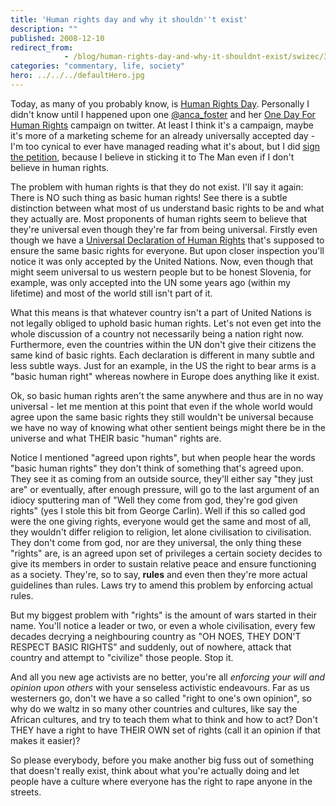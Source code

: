 ```yaml
---
title: 'Human rights day and why it shouldn''t exist'
description: ""
published: 2008-12-10
redirect_from: 
            - /blog/human-rights-day-and-why-it-shouldnt-exist/swizec/32
categories: "commentary, life, society"
hero: ../../../defaultHero.jpg
---
```

Today, as many of you probably know, is [Human Rights Day](http://en.wikipedia.org/wiki/Human_Rights_Day). Personally I didn&#x27;t know until I happened upon one [@anca_foster](http://twitter.com/anca_foster) and her [One Day For Human Rights](http://www.onedayforhumanrights.com/) campaign on twitter. At least I think it&#x27;s a campaign, maybe it&#x27;s more of a marketing scheme for an already universally accepted day - I&#x27;m too cynical to ever have managed reading what it&#x27;s about, but I did [sign the petition](http://www.humanrightsactioncenter.org/petition/index.php), because I believe in sticking it to The Man even if I don&#x27;t believe in human rights.

The problem with human rights is that they do not exist. I&#x27;ll say it again: There is NO such thing as basic human rights! See there is a subtle distinction between what most of us understand basic rights to be and what they actually are. Most proponents of human rights seem to believe that they&#x27;re universal even though they&#x27;re far from being universal. Firstly even though we have a [Universal Declaration of Human Rights](http://en.wikipedia.org/wiki/Universal_Declaration_of_Human_Rights) that&#x27;s supposed to ensure the same basic rights for everyone. But upon closer inspection you&#x27;ll notice it was only accepted by the United Nations. Now, even though that might seem universal to us western people but to be honest Slovenia, for example, was only accepted into the UN some years ago (within my lifetime) and most of the world still isn&#x27;t part of it.

What this means is that whatever country isn&#x27;t a part of United Nations is not legally obliged to uphold basic human rights. Let&#x27;s not even get into the whole discussion of a country not necessarily being a nation right now. Furthermore, even the countries within the UN don&#x27;t give their citizens the same kind of basic rights. Each declaration is different in many subtle and less subtle ways. Just for an example, in the US the right to bear arms is a &quot;basic human right&quot; whereas nowhere in Europe does anything like it exist.

Ok, so basic human rights aren&#x27;t the same anywhere and thus are in no way universal - let me mention at this point that even if the whole world would agree upon the same basic rights they still wouldn&#x27;t be universal because we have no way of knowing what other sentient beings might there be in the universe and what THEIR basic &quot;human&quot; rights are.

Notice I mentioned &quot;agreed upon rights&quot;, but when people hear the words &quot;basic human rights&quot; they don&#x27;t think of something that&#x27;s agreed upon. They see it as coming from an outside source, they&#x27;ll either say &quot;they just are&quot; or eventually, after enough pressure, will go to the last argument of an idiocy sputtering man of &quot;Well they come from god, they&#x27;re god given rights&quot; (yes I stole this bit from George Carlin). Well if this so called god were the one giving rights, everyone would get the same and most of all, they wouldn&#x27;t differ religion to religion, let alone civilisation to civilisation. They don&#x27;t come from god, nor are they universal, the only thing these &quot;rights&quot; are, is an agreed upon set of privileges a certain society decides to give its members in order to sustain relative peace and ensure functioning as a society. They&#x27;re, so to say, **rules** and even then they&#x27;re more actual guidelines than rules. Laws try to amend this problem by enforcing actual rules.

But my biggest problem with &quot;rights&quot; is the amount of wars started in their name. You&#x27;ll notice a leader or two, or even a whole civilisation, every few decades decrying a neighbouring country as &quot;OH NOES, THEY DON&#x27;T RESPECT BASIC RIGHTS&quot; and suddenly, out of nowhere, attack that country and attempt to &quot;civilize&quot; those people. Stop it.

And all you new age activists are no better, you&#x27;re all _enforcing your will and opinion upon others_ with your senseless activistic endeavours. Far as us westerners go, don&#x27;t we have a so called &quot;right to one&#x27;s own opinion&quot;, so why do we waltz in so many other countries and cultures, like say the African cultures, and try to teach them what to think and how to act? Don&#x27;t THEY have a right to have THEIR OWN set of rights (call it an opinion if that makes it easier)?

So please everybody, before you make another big fuss out of something that doesn&#x27;t really exist, think about what you&#x27;re actually doing and let people have a culture where everyone has the right to rape anyone in the streets.